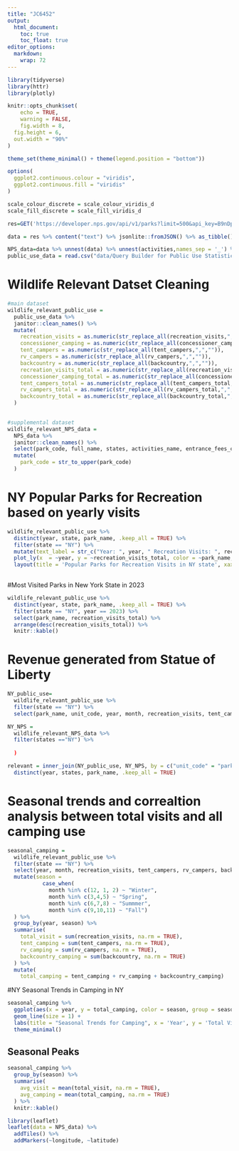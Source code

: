 ```yaml
---
title: "JC6452"
output: 
  html_document:
    toc: true
    toc_float: true
editor_options: 
  markdown: 
    wrap: 72
---
```


```r
library(tidyverse)
library(httr)
library(plotly)

knitr::opts_chunk$set(
	echo = TRUE,
	warning = FALSE,
	fig.width = 8, 
  fig.height = 6,
  out.width = "90%"
)

theme_set(theme_minimal() + theme(legend.position = "bottom"))

options(
  ggplot2.continuous.colour = "viridis",
  ggplot2.continuous.fill = "viridis"
)

scale_colour_discrete = scale_colour_viridis_d
scale_fill_discrete = scale_fill_viridis_d
```

```r
res=GET('https://developer.nps.gov/api/v1/parks?limit=500&api_key=B9nDpbkbrb3kSOjz6kXSxMJ3d6MSpUvt1QqYdeyn')

data = res %>% content("text") %>% jsonlite::fromJSON() %>% as_tibble()
```

```r
NPS_data=data %>% unnest(data) %>% unnest(activities,names_sep = '_') %>% unnest(entranceFees,names_sep = '_')
public_use_data = read.csv("data/Query Builder for Public Use Statistics (1979 - Last Calendar Year).csv")
```

# Wildlife Relevant Datset Cleaning
```r
#main dataset
wildlife_relevant_public_use = 
  public_use_data %>% 
  janitor::clean_names() %>%
  mutate(
    recreation_visits = as.numeric(str_replace_all(recreation_visits,",","")),
    concessioner_camping = as.numeric(str_replace_all(concessioner_camping,",","")),
    tent_campers = as.numeric(str_replace_all(tent_campers,",","")),
    rv_campers = as.numeric(str_replace_all(rv_campers,",","")), 
    backcountry = as.numeric(str_replace_all(backcountry,",","")),
    recreation_visits_total = as.numeric(str_replace_all(recreation_visits_total,",","")),
    concessioner_camping_total = as.numeric(str_replace_all(concessioner_camping_total,",","")),
    tent_campers_total = as.numeric(str_replace_all(tent_campers_total,",","")),
    rv_campers_total = as.numeric(str_replace_all(rv_campers_total,",","")), 
    backcountry_total = as.numeric(str_replace_all(backcountry_total,",",""))
  )
  

#supplemental dataset
wildlife_relevant_NPS_data = 
  NPS_data %>% 
  janitor::clean_names() %>% 
  select(park_code, full_name, states, activities_name, entrance_fees_cost, entrance_fees_description) %>% 
  mutate(
    park_code = str_to_upper(park_code)
  )
```

# NY Popular Parks for Recreation based on yearly visits
```r
wildlife_relevant_public_use %>%
  distinct(year, state, park_name, .keep_all = TRUE) %>% 
  filter(state == "NY") %>% 
  mutate(text_label = str_c("Year: ", year, " Recreation Visits: ", recreation_visits_total)) %>% 
  plot_ly(x  = ~year, y = ~recreation_visits_total, color = ~park_name, text = ~text_label, mode = 'lines+markers')  %>% 
  layout(title = 'Popular Parks for Recreation Visits in NY state', xaxis = list(title = 'Year'), yaxis = list(title = 'Number of Recreation Visits'))
  
```
#Most Visited Parks in New York State in 2023
```r
wildlife_relevant_public_use %>%
  distinct(year, state, park_name, .keep_all = TRUE) %>% 
  filter(state == "NY", year == 2023) %>% 
  select(park_name, recreation_visits_total) %>% 
  arrange(desc(recreation_visits_total)) %>% 
  knitr::kable()
```
# Revenue generated from Statue of Liberty
```r
NY_public_use= 
  wildlife_relevant_public_use %>% 
  filter(state == "NY") %>% 
  select(park_name, unit_code, year, month, recreation_visits, tent_campers, rv_campers, backcountry, concessioner_camping)

NY_NPS = 
  wildlife_relevant_NPS_data %>% 
  filter(states =="NY") %>% 
  
  )

relevant = inner_join(NY_public_use, NY_NPS, by = c("unit_code" = "park_code")) %>% 
  distinct(year, states, park_name, .keep_all = TRUE)
```

# Seasonal trends and correaltion analysis between total visits and all camping use

```r
seasonal_camping = 
  wildlife_relevant_public_use %>% 
  filter(state == "NY") %>% 
  select(year, month, recreation_visits, tent_campers, rv_campers, backcountry) %>% 
  mutate(season = 
           case_when(
             month %in% c(12, 1, 2) ~ "Winter",
             month %in% c(3,4,5) ~ "Spring",
             month %in% c(6,7,8) ~ "Summmer", 
             month %in% c(9,10,11) ~ "Fall")
  ) %>% 
  group_by(year, season) %>% 
  summarise(
    total_visit = sum(recreation_visits, na.rm = TRUE),
    tent_camping = sum(tent_campers, na.rm = TRUE),
    rv_camping = sum(rv_campers, na.rm = TRUE),
    backcountry_camping = sum(backcountry, na.rm = TRUE)
  ) %>% 
  mutate(
    total_camping = tent_camping + rv_camping + backcountry_camping)
```
#NY Seasonal Trends in Camping in NY
```r
seasonal_camping %>%
  ggplot(aes(x = year, y = total_camping, color = season, group = season)) +
  geom_line(size = 1) +
  labs(title = "Seasonal Trends for Camping", x = 'Year', y = 'Total Visits for Camping')+
  theme_minimal()
```
## Seasonal Peaks
```r
seasonal_camping %>% 
  group_by(season) %>% 
  summarise(
    avg_visit = mean(total_visit, na.rm = TRUE),
    avg_camping = mean(total_camping, na.rm = TRUE)
  ) %>% 
  knitr::kable()
```

```r
library(leaflet)
leaflet(data = NPS_data) %>% 
  addTiles() %>% 
  addMarkers(~longitude, ~latitude) 
```

